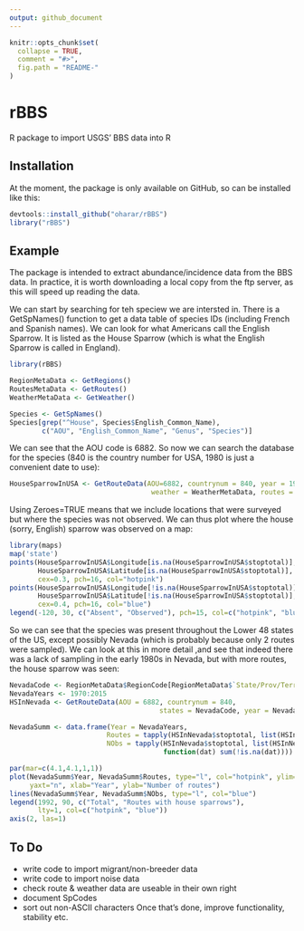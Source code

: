 ```yaml
---
output: github_document
---
```


<!-- README.md is generated from README.Rmd. Please edit that file -->

```r
knitr::opts_chunk$set(
  collapse = TRUE,
  comment = "#>",
  fig.path = "README-"
)
```

# rBBS

R package to import USGS' BBS data into R


## Installation

At the moment, the package is only available on GitHub, so can be installed like this:

```r
devtools::install_github("oharar/rBBS")
library("rBBS")
```


## Example

The package is intended to extract abundance/incidence data from the BBS data. In practice, it is worth downloading a local copy from the ftp server, as this will speed up reading the data.

We can start by searching for teh speciew we are intersted in. There is a GetSpNames() function to get a data table of species IDs (including French and Spanish names). We can look for what Americans call the English Sparrow. It is listed as the House Sparrow (which is what the English Sparrow is called in England).

```r
library(rBBS)

RegionMetaData <- GetRegions()
RoutesMetaData <- GetRoutes()
WeatherMetaData <- GetWeather()

Species <- GetSpNames()
Species[grep("^House", Species$English_Common_Name),
        c("AOU", "English_Common_Name", "Genus", "Species")]
```
We can see that the AOU code is 6882. So now we can search the database for the species (840 is the country number for USA, 1980 is just a convenient date to use):

```r
HouseSparrowInUSA <- GetRouteData(AOU=6882, countrynum = 840, year = 1980, 
                                   weather = WeatherMetaData, routes = RoutesMetaData)
```

Using Zeroes=TRUE means that we include locations that were surveyed but where the species was not observed. We can thus plot where the house (sorry, English) sparrow was observed on a map:

```r
library(maps)
map('state')
points(HouseSparrowInUSA$Longitude[is.na(HouseSparrowInUSA$stoptotal)], 
       HouseSparrowInUSA$Latitude[is.na(HouseSparrowInUSA$stoptotal)], 
       cex=0.3, pch=16, col="hotpink")
points(HouseSparrowInUSA$Longitude[!is.na(HouseSparrowInUSA$stoptotal)], 
       HouseSparrowInUSA$Latitude[!is.na(HouseSparrowInUSA$stoptotal)], 
       cex=0.4, pch=16, col="blue")
legend(-120, 30, c("Absent", "Observed"), pch=15, col=c("hotpink", "blue"))
```

So we can see that the species was present throughout the Lower 48 states of the US, except possibly Nevada (which is probably because only 2 routes were sampled). We can look at this in more detail ,and see that indeed there was a lack of sampling in the early 1980s in Nevada, but with more routes, the house sparrow was seen:

```r
NevadaCode <- RegionMetaData$RegionCode[RegionMetaData$`State/Prov/TerrName` == "NEVADA"]
NevadaYears <- 1970:2015
HSInNevada <- GetRouteData(AOU = 6882, countrynum = 840, 
                                     states = NevadaCode, year = NevadaYears, Zeroes = TRUE)

NevadaSumm <- data.frame(Year = NevadaYears, 
                        Routes = tapply(HSInNevada$stoptotal, list(HSInNevada$Year), length),
                        NObs = tapply(HSInNevada$stoptotal, list(HSInNevada$Year), 
                                      function(dat) sum(!is.na(dat))))

par(mar=c(4.1,4.1,1,1))
plot(NevadaSumm$Year, NevadaSumm$Routes, type="l", col="hotpink", ylim=c(0,max(NevadaSumm$Routes)), 
     yaxt="n", xlab="Year", ylab="Number of routes")
lines(NevadaSumm$Year, NevadaSumm$NObs, type="l", col="blue")
legend(1992, 90, c("Total", "Routes with house sparrows"), 
       lty=1, col=c("hotpink", "blue"))
axis(2, las=1)
```


## To Do

- write code to import migrant/non-breeder data
- write code to import noise data
- check route & weather data are useable in their own right
- document SpCodes
- sort out non-ASCII characters
Once that's done, improve functionality, stability etc.
